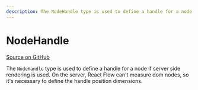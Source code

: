 ```yaml
---
description: The NodeHandle type is used to define a handle for a node if server side rendering is used.
---
```


# NodeHandle

[Source on GitHub](https://github.com/xyflow/xyflow/blob/13897512d3c57e72c2e27b14ffa129412289d948/packages/system/src/types/nodes.ts#L139)

The `NodeHandle` type is used to define a handle for a node if server side rendering is used. On the server, React Flow can't measure dom nodes, so it's necessary to define the handle position dimensions.

<APIDocs typeName="NodeHandle" packageName="system" />
